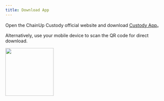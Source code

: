 ```yaml
---
title: Download App
---
```


Open the ChainUp Custody official website and download [Custody App](https://custody.chainup.com/download/)。

Alternatively, use your mobile device to scan the QR code for direct download.

<div className="w-full flex items-center justify-center">
    <img src="/images/quickstart/download2.png" width="150"/>
</div>